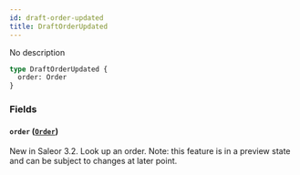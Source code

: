 ```yaml
---
id: draft-order-updated
title: DraftOrderUpdated
---
```



No description

```graphql
type DraftOrderUpdated {
  order: Order
}
```


### Fields

#### `order` ([`Order`](../../../developer/api-reference/objects/order))

New in Saleor 3.2. Look up an order. Note: this feature is in a preview state and can be subject to changes at later point.




